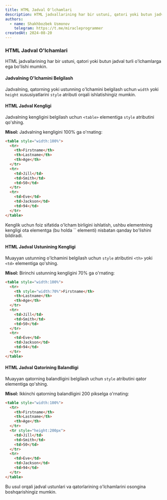 ```yaml
---
title: HTML Jadval O'lchamlari
description: HTML jadvallarining har bir ustuni, qatori yoki butun jadval turli o'lchamlarga ega bo'lishi mumkin.
authors:
  - name: Shakhbozbek Usmonov
    telegram: https://t.me/miracleprogrammer
createdAt: 2024-08-20
---
```


### HTML Jadval O'lchamlari
HTML jadvallarining har bir ustuni, qatori yoki butun jadval turli o'lchamlarga ega bo'lishi mumkin.

#### Jadvalning O'lchamini Belgilash
Jadvalning, qatorning yoki ustunning o'lchamini belgilash uchun `width` yoki `height` xususiyatlarini `style` atributi orqali ishlatishingiz mumkin.

#### HTML Jadval Kengligi
Jadvalning kengligini belgilash uchun `<table>` elementiga `style` atributini qo'shing.

**Misol:**
Jadvalning kengligini 100% ga o'rnating:
```html
<table style="width:100%">
  <tr>
    <th>Firstname</th>
    <th>Lastname</th>
    <th>Age</th>
  </tr>
  <tr>
    <td>Jill</td>
    <td>Smith</td>
    <td>50</td>
  </tr>
  <tr>
    <td>Eve</td>
    <td>Jackson</td>
    <td>94</td>
  </tr>
</table>
```

<Callout type="warn" title="Eslatma">
  Kenglik uchun foiz sifatida o'lcham birligini ishlatish, ushbu elementning kengligi ota elementga (bu holda `<body>` elementi) nisbatan qanday bo'lishini bildiradi.
</Callout>

#### HTML Jadval Ustunining Kengligi
Muayyan ustunning o'lchamini belgilash uchun `style` atributini `<th>` yoki `<td>` elementiga qo'shing.

**Misol:**
Birinchi ustunning kengligini 70% ga o'rnating:
```html
<table style="width:100%">
  <tr>
    <th style="width:70%">Firstname</th>
    <th>Lastname</th>
    <th>Age</th>
  </tr>
  <tr>
    <td>Jill</td>
    <td>Smith</td>
    <td>50</td>
  </tr>
  <tr>
    <td>Eve</td>
    <td>Jackson</td>
    <td>94</td>
  </tr>
</table>
```

#### HTML Jadval Qatorining Balandligi
Muayyan qatorning balandligini belgilash uchun `style` atributini qator elementiga qo'shing.

**Misol:**
Ikkinchi qatorning balandligini 200 pikselga o'rnating:
```html
<table style="width:100%">
  <tr>
    <th>Firstname</th>
    <th>Lastname</th>
    <th>Age</th>
  </tr>
  <tr style="height:200px">
    <td>Jill</td>
    <td>Smith</td>
    <td>50</td>
  </tr>
  <tr>
    <td>Eve</td>
    <td>Jackson</td>
    <td>94</td>
  </tr>
</table>
```

<Callout>
  Bu usul orqali jadval ustunlari va qatorlarining o'lchamlarini osongina boshqarishingiz mumkin.
</Callout>